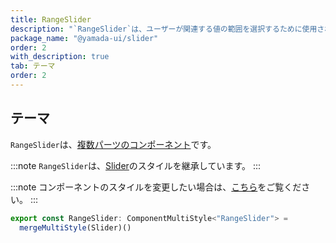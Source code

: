 ```yaml
---
title: RangeSlider
description: "`RangeSlider`は、ユーザーが関連する値の範囲を選択するために使用されるコンポーネントです。"
package_name: "@yamada-ui/slider"
order: 2
with_description: true
tab: テーマ
order: 2
---
```


## テーマ

`RangeSlider`は、[複数パーツのコンポーネント](/styled-system/theming/component-styles#複数パーツのコンポーネント)です。

:::note
`RangeSlider`は、[Slider](/components/forms/slider)のスタイルを継承しています。
:::

:::note
コンポーネントのスタイルを変更したい場合は、[こちら](/styled-system/theming/customize-theme#コンポーネントのスタイルを変更する)をご覧ください。
:::

```ts
export const RangeSlider: ComponentMultiStyle<"RangeSlider"> =
  mergeMultiStyle(Slider)()
```
